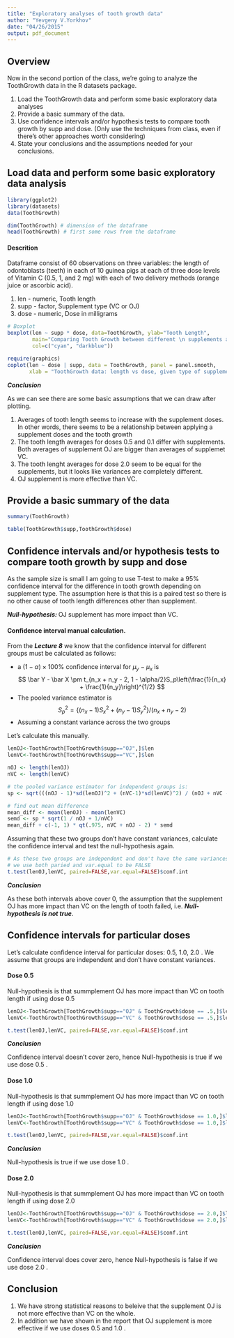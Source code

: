 ```yaml
---
title: "Exploratory analyses of tooth growth data"
author: "Yevgeny V.Yorkhov"
date: "04/26/2015"
output: pdf_document
---
```

## Overview
Now in the second portion of the class, we're going to analyze the ToothGrowth data in the R datasets package. 

1. Load the ToothGrowth data and perform some basic exploratory data analyses 
2. Provide a basic summary of the data.
3. Use confidence intervals and/or hypothesis tests to compare tooth growth by supp and dose. (Only use the techniques from class, even if there's other approaches worth considering)
4. State your conclusions and the assumptions needed for your conclusions. 

## Load data and perform some basic exploratory data analysis

```r
library(ggplot2)
library(datasets)
data(ToothGrowth)

dim(ToothGrowth) # dimension of the dataframe
head(ToothGrowth) # first some rows from the dataframe
```

#### Descrition
Dataframe consist of 60 observations on three variables: the length of odontoblasts (teeth) in each of 10 guinea pigs at each of three dose levels of Vitamin C (0.5, 1, and 2 mg) with each of two delivery methods (orange juice or ascorbic acid).

1. len - numeric, Tooth length
2. supp - factor, Supplement type (VC or OJ)
3. dose - numeric, Dose in milligrams

``` r
# Boxplot
boxplot(len ~ supp * dose, data=ToothGrowth, ylab="Tooth Length", 
        main="Comparing Tooth Growth between different \n supplements and different doses", 
        col=c("cyan", "darkblue"))

require(graphics)
coplot(len ~ dose | supp, data = ToothGrowth, panel = panel.smooth,
       xlab = "ToothGrowth data: length vs dose, given type of supplement")
```

***Conclusion***

As we can see there are some basic assumptions that we can draw after plotting. 

1. Averages of tooth length seems to increase with the supplement doses. In other words, there seems to be a relationship between applying a supplement doses and the tooth growth
2. The tooth length averages for doses 0.5 and 0.1 differ with supplements. Both averages of supplement OJ are bigger than averages of supplemet VC.
3. The tooth lenght averages for dose 2.0 seem to be equal for the supplements, but it looks like variances are completely different.
4. OJ supplement is more effective than VC.

## Provide a basic summary of the data
```r
summary(ToothGrowth)

table(ToothGrowth$supp,ToothGrowth$dose)
```

## Confidence intervals and/or hypothesis tests to compare tooth growth by supp and dose

As the sample size is small I am going to use T-test to make a 95% confidence interval for the difference in tooth growth depending on supplement type. The assumption here is that this is a paired test so there is no other cause of tooth length differences other than supplement.

***Null-hypothesis: *** 
OJ supplement has more impact than VC. 

#### Confidence interval manual calculation. 

From the ***Lecture 8*** we know that the confidence interval for different groups must be calculated as follows:

- a $(1 - \alpha)\times 100\%$ confidence interval for $\mu_y - \mu_x$ is
$$
    \bar Y - \bar X \pm t_{n_x + n_y - 2, 1 - \alpha/2}S_p\left(\frac{1}{n_x} + \frac{1}{n_y}\right)^{1/2}
$$
- The pooled variance estimator is $$S_p^2 = \{(n_x - 1) S_x^2 + (n_y - 1) S_y^2\}/(n_x + n_y - 2)$$
- Assuming a constant variance across the two groups

Let's calculate this manually.
```r
lenOJ<-ToothGrowth[ToothGrowth$supp=="OJ",]$len
lenVC<-ToothGrowth[ToothGrowth$supp=="VC",]$len

nOJ <- length(lenOJ)
nVC <- length(lenVC)

# the pooled variance estimator for independent groups is:
sp <- sqrt(((nOJ - 1)*sd(lenOJ)^2 + (nVC-1)*sd(lenVC)^2) / (nOJ + nVC - 2))

# find out mean difference
mean_diff <- mean(lenOJ) - mean(lenVC)
semd <- sp * sqrt(1 / nOJ + 1/nVC)
mean_diff + c(-1, 1) * qt(.975, nVC + nOJ - 2) * semd
```

Assuming that these two groups don't have constant variances, calculate the confidence interval and test 
the null-hypothesis again.
```r
# As these two groups are independent and don't have the same variances
# we use both paried and var.equal to be FALSE
t.test(lenOJ,lenVC, paired=FALSE,var.equal=FALSE)$conf.int
```

***Conclusion***

As these both intervals above cover 0, the assumption that the supplement OJ has more impact than VC on the length of tooth failed, i.e. ***Null-hypothesis is not true***.

## Confidence intervals for particular doses

Let's calculate confidence interval for particular doses: 0.5, 1.0, 2.0 . We assume that groups are independent and don't have constant variances. 

#### Dose 0.5
Null-hypothesis is that summplement OJ has more impact than VC on tooth length if using dose 0.5
```r
lenOJ<-ToothGrowth[ToothGrowth$supp=="OJ" & ToothGrowth$dose == .5,]$len
lenVC<-ToothGrowth[ToothGrowth$supp=="VC" & ToothGrowth$dose == .5,]$len

t.test(lenOJ,lenVC, paired=FALSE,var.equal=FALSE)$conf.int
```
***Conclusion***

Confidence interval doesn't cover zero, hence Null-hypothesis is true if we use dose 0.5 .

#### Dose 1.0
Null-hypothesis is that summplement OJ has more impact than VC on tooth length if using dose 1.0
```r
lenOJ<-ToothGrowth[ToothGrowth$supp=="OJ" & ToothGrowth$dose == 1.0,]$len
lenVC<-ToothGrowth[ToothGrowth$supp=="VC" & ToothGrowth$dose == 1.0,]$len

t.test(lenOJ,lenVC, paired=FALSE,var.equal=FALSE)$conf.int
```
***Conclusion***

Null-hypothesis is true if we use dose 1.0 .

#### Dose 2.0
Null-hypothesis is that summplement OJ has more impact than VC on tooth length if using dose 2.0
```r
lenOJ<-ToothGrowth[ToothGrowth$supp=="OJ" & ToothGrowth$dose == 2.0,]$len
lenVC<-ToothGrowth[ToothGrowth$supp=="VC" & ToothGrowth$dose == 2.0,]$len

t.test(lenOJ,lenVC, paired=FALSE,var.equal=FALSE)$conf.int
```
***Conclusion***

Confidence interval does cover zero, hence Null-hypothesis is false if we use dose 2.0 .

## Conclusion

1. We have strong statistical reasons to beleive that the supplement OJ is not more effective than VC on the whole.
2. In addition we have shown in the report that OJ supplement is more effective if we use doses 0.5 and 1.0 .









